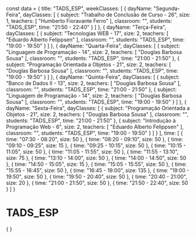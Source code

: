 const data = {
  title: "TADS_ESP",
  weekClasses: [
    {
      dayName: "Segunda-Feira",
      dayClasses: [
        {
          subject: "Trabalho de Conclusão de Curso - 26",
          size: 1,
          teachers: [
            "Humberto Fioravante Ferro"
          ],
          classroom: "",
          students: "TADS_ESP",
          time: "21:50 - 22:40"
        }
      ]
    },
    {
      dayName: "Terça-Feira",
      dayClasses: [
        {
          subject: "Tecnologias WEB - 17",
          size: 2,
          teachers: [
            "Eduardo Alberto Felippsen"
          ],
          classroom: "",
          students: "TADS_ESP",
          time: "19:00 - 19:50"
        }
      ]
    },
    {
      dayName: "Quarta-Feira",
      dayClasses: [
        {
          subject: "Linguagem de Programação - 14",
          size: 2,
          teachers: [
            "Douglas Barbosa Sousa"
          ],
          classroom: "",
          students: "TADS_ESP",
          time: "21:00 - 21:50"
        },
        {
          subject: "Programação Orientada a Objetos - 21",
          size: 2,
          teachers: [
            "Douglas Barbosa Sousa"
          ],
          classroom: "",
          students: "TADS_ESP",
          time: "19:00 - 19:50"
        }
      ]
    },
    {
      dayName: "Quinta-Feira",
      dayClasses: [
        {
          subject: "Banco de Dados II - 13",
          size: 2,
          teachers: [
            "Douglas Barbosa Sousa"
          ],
          classroom: "",
          students: "TADS_ESP",
          time: "21:00 - 21:50"
        },
        {
          subject: "Linguagem de Programação - 14",
          size: 2,
          teachers: [
            "Douglas Barbosa Sousa"
          ],
          classroom: "",
          students: "TADS_ESP",
          time: "19:00 - 19:50"
        }
      ]
    },
    {
      dayName: "Sexta-Feira",
      dayClasses: [
        {
          subject: "Programação Orientada a Objetos - 21",
          size: 2,
          teachers: [
            "Douglas Barbosa Sousa"
          ],
          classroom: "",
          students: "TADS_ESP",
          time: "21:00 - 21:50"
        },
        {
          subject: "Introdução à Programação Web - 6",
          size: 2,
          teachers: [
            "Eduardo Alberto Felippsen"
          ],
          classroom: "",
          students: "TADS_ESP",
          time: "19:00 - 19:50"
        }
      ]
    }
  ],
  time: [
    {
      time: "07:30 - 08:20",
      size: 50
    },
    {
      time: "08:20 - 09:10",
      size: 50
    },
    {
      time: "09:10 - 09:25",
      size: 15
    },
    {
      time: "09:25 - 10:15",
      size: 50
    },
    {
      time: "10:15 - 11:05",
      size: 50
    },
    {
      time: "11:05 - 11:55",
      size: 50
    },
    {
      time: "11:55 - 13:10",
      size: 75
    },
    {
      time: "13:10 - 14:00",
      size: 50
    },
    {
      time: "14:00 - 14:50",
      size: 50
    },
    {
      time: "14:50 - 15:05",
      size: 15
    },
    {
      time: "15:05 - 15:55",
      size: 50
    },
    {
      time: "15:55 - 16:45",
      size: 50
    },
    {
      time: "16:45 - 19:00",
      size: 135
    },
    {
      time: "19:00 - 19:50",
      size: 50
    },
    {
      time: "19:50 - 20:40",
      size: 50
    },
    {
      time: "20:40 - 21:00",
      size: 20
    },
    {
      time: "21:00 - 21:50",
      size: 50
    },
    {
      time: "21:50 - 22:40",
      size: 50
    }
  ]
}

# TADS_ESP

<div>
    {
        <Grid
            title={data.title} 
            weekClasses={data.weekClasses} 
            time={data.time}
        />
    }
</div>